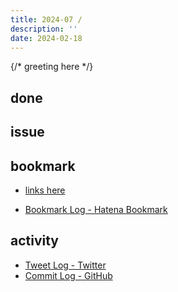 ```yaml
---
title: 2024-07 / 
description: ''
date: 2024-02-18
---
```


{/* greeting here */}

## done

### 

## issue

### 

## bookmark

- [links here]()


- [Bookmark Log - Hatena Bookmark](https://b.hatena.ne.jp/Ryo_K/bookmark)

## activity

<Tweet tweetLink="" />
<Instagram instagramId="" />
<YouTube youTubeId="" />

- [Tweet Log - Twitter](https://twitter.com/search?q=(from%3Alegnoh)%20until%3A2024-02-18%20since%3A2024-02-12%20-filter%3Areplies&src=typed_query)
- [Commit Log - GitHub](https://github.com/legnoh?tab=overview&from=2024-02-12&to=2024-02-18)
